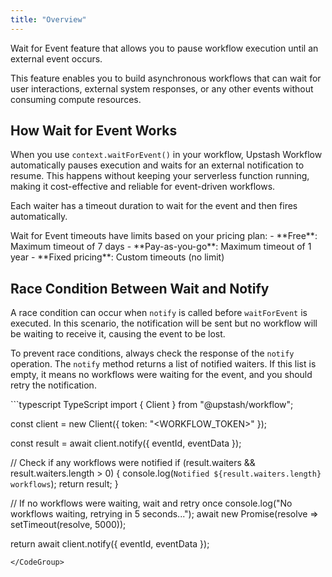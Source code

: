 ```yaml
---
title: "Overview"
---
```


Wait for Event feature that allows you to pause workflow execution until an external event occurs.

This feature enables you to build asynchronous workflows that can wait for user interactions, external system responses, or any other events without consuming compute resources.

## How Wait for Event Works

When you use `context.waitForEvent()` in your workflow, Upstash Workflow automatically pauses execution and waits for an external notification to resume.
This happens without keeping your serverless function running, making it cost-effective and reliable for event-driven workflows.

Each waiter has a timeout duration to wait for the event and then fires automatically.

<Note>
   Wait for Event timeouts have limits based on your pricing plan:
  - **Free**: Maximum timeout of 7 days
  - **Pay-as-you-go**: Maximum timeout of 1 year  
  - **Fixed pricing**: Custom timeouts (no limit)
</Note>

## Race Condition Between Wait and Notify

A race condition can occur when `notify` is called before `waitForEvent` is executed.
In this scenario, the notification will be sent but no workflow will be waiting to receive it, causing the event to be lost.

To prevent race conditions, always check the response of the `notify` operation.
The `notify` method returns a list of notified waiters.
If this list is empty, it means no workflows were waiting for the event, and you should retry the notification.


<CodeGroup>
```typescript TypeScript
import { Client } from "@upstash/workflow";

const client = new Client({ token: "<WORKFLOW_TOKEN>" });

const result = await client.notify({
    eventId,
    eventData
});

// Check if any workflows were notified
if (result.waiters && result.waiters.length > 0) {
    console.log(`Notified ${result.waiters.length} workflows`);
    return result;
}

// If no workflows were waiting, wait and retry once
console.log("No workflows waiting, retrying in 5 seconds...");
await new Promise(resolve => setTimeout(resolve, 5000));

return await client.notify({
    eventId,
    eventData
});
```
</CodeGroup>